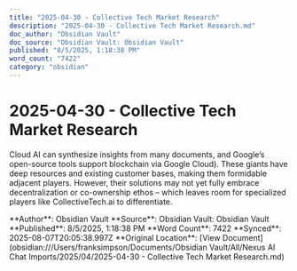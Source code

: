 ```yaml
---
title: "2025-04-30 - Collective Tech Market Research"
description: "2025-04-30 - Collective Tech Market Research.md"
doc_author: "Obsidian Vault"
doc_source: "Obsidian Vault: Obsidian Vault"
published: "8/5/2025, 1:18:38 PM"
word_count: "7422"
category: "obsidian"
---
```


# 2025-04-30 - Collective Tech Market Research

Cloud AI can synthesize insights from many documents, and Google’s open-source tools support blockchain via Google Cloud). These giants have deep resources and existing customer bases, making them formidable adjacent players. However, their solutions may not yet fully embrace decentralization or co-ownership ethos – which leaves room for specialized players like CollectiveTech.ai to differentiate.

<Note>
**Author**: Obsidian Vault  
**Source**: Obsidian Vault: Obsidian Vault  
**Published**: 8/5/2025, 1:18:38 PM  
**Word Count**: 7422  
**Synced**: 2025-08-07T20:05:38.997Z
</Note>

<Info>
**Original Location**: [View Document](obsidian:///Users/franksimpson/Documents/Obsidian Vault/All/Nexus AI Chat Imports/2025/04/2025-04-30 - Collective Tech Market Research.md)
</Info>

